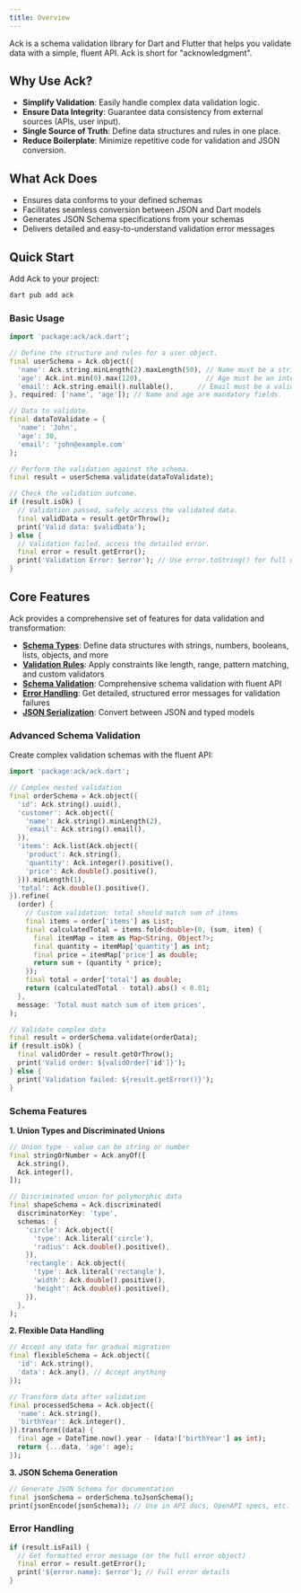 ```yaml
---
title: Overview
---
```

Ack is a schema validation library for Dart and Flutter that helps you validate data with a simple, fluent API. Ack is short for "acknowledgment".

## Why Use Ack?

- **Simplify Validation**: Easily handle complex data validation logic.
- **Ensure Data Integrity**: Guarantee data consistency from external sources (APIs, user input).
- **Single Source of Truth**: Define data structures and rules in one place.
- **Reduce Boilerplate**: Minimize repetitive code for validation and JSON conversion.

## What Ack Does

- Ensures data conforms to your defined schemas
- Facilitates seamless conversion between JSON and Dart models
- Generates JSON Schema specifications from your schemas
- Delivers detailed and easy-to-understand validation error messages

## Quick Start

Add Ack to your project:

```bash
dart pub add ack
```

### Basic Usage

```dart
import 'package:ack/ack.dart';

// Define the structure and rules for a user object.
final userSchema = Ack.object({
  'name': Ack.string.minLength(2).maxLength(50), // Name must be a string between 2 and 50 chars.
  'age': Ack.int.min(0).max(120),                // Age must be an integer between 0 and 120.
  'email': Ack.string.email().nullable(),      // Email must be a valid format, but can be null.
}, required: ['name', 'age']); // Name and age are mandatory fields.

// Data to validate.
final dataToValidate = {
  'name': 'John',
  'age': 30,
  'email': 'john@example.com'
};

// Perform the validation against the schema.
final result = userSchema.validate(dataToValidate);

// Check the validation outcome.
if (result.isOk) {
  // Validation passed, safely access the validated data.
  final validData = result.getOrThrow();
  print('Valid data: $validData');
} else {
  // Validation failed, access the detailed error.
  final error = result.getError();
  print('Validation Error: $error'); // Use error.toString() for full details.
}
```

## Core Features

Ack provides a comprehensive set of features for data validation and transformation:

- **[Schema Types](/core-concepts/schemas)**: Define data structures with strings, numbers, booleans, lists, objects, and more
- **[Validation Rules](/core-concepts/validation)**: Apply constraints like length, range, pattern matching, and custom validators
- **[Schema Validation](/core-concepts/typesafe-schemas)**: Comprehensive schema validation with fluent API
- **[Error Handling](/core-concepts/error-handling)**: Get detailed, structured error messages for validation failures
- **[JSON Serialization](/core-concepts/json-serialization)**: Convert between JSON and typed models

### Advanced Schema Validation

Create complex validation schemas with the fluent API:

```dart
import 'package:ack/ack.dart';

// Complex nested validation
final orderSchema = Ack.object({
  'id': Ack.string().uuid(),
  'customer': Ack.object({
    'name': Ack.string().minLength(2),
    'email': Ack.string().email(),
  }),
  'items': Ack.list(Ack.object({
    'product': Ack.string(),
    'quantity': Ack.integer().positive(),
    'price': Ack.double().positive(),
  })).minLength(1),
  'total': Ack.double().positive(),
}).refine(
  (order) {
    // Custom validation: total should match sum of items
    final items = order['items'] as List;
    final calculatedTotal = items.fold<double>(0, (sum, item) {
      final itemMap = item as Map<String, Object?>;
      final quantity = itemMap['quantity'] as int;
      final price = itemMap['price'] as double;
      return sum + (quantity * price);
    });
    final total = order['total'] as double;
    return (calculatedTotal - total).abs() < 0.01;
  },
  message: 'Total must match sum of item prices',
);

// Validate complex data
final result = orderSchema.validate(orderData);
if (result.isOk) {
  final validOrder = result.getOrThrow();
  print('Valid order: ${validOrder['id']}');
} else {
  print('Validation failed: ${result.getError()}');
}
```

### Schema Features

**1. Union Types and Discriminated Unions**

```dart
// Union type - value can be string or number
final stringOrNumber = Ack.anyOf([
  Ack.string(),
  Ack.integer(),
]);

// Discriminated union for polymorphic data
final shapeSchema = Ack.discriminated(
  discriminatorKey: 'type',
  schemas: {
    'circle': Ack.object({
      'type': Ack.literal('circle'),
      'radius': Ack.double().positive(),
    }),
    'rectangle': Ack.object({
      'type': Ack.literal('rectangle'),
      'width': Ack.double().positive(),
      'height': Ack.double().positive(),
    }),
  },
);
```

**2. Flexible Data Handling**

```dart
// Accept any data for gradual migration
final flexibleSchema = Ack.object({
  'id': Ack.string(),
  'data': Ack.any(), // Accept anything
});

// Transform data after validation
final processedSchema = Ack.object({
  'name': Ack.string(),
  'birthYear': Ack.integer(),
}).transform((data) {
  final age = DateTime.now().year - (data!['birthYear'] as int);
  return {...data, 'age': age};
});
```

**3. JSON Schema Generation**

```dart
// Generate JSON Schema for documentation
final jsonSchema = orderSchema.toJsonSchema();
print(jsonEncode(jsonSchema)); // Use in API docs, OpenAPI specs, etc.
```

### Error Handling

```dart
if (result.isFail) {
  // Get formatted error message (or the full error object)
  final error = result.getError();
  print('${error.name}: $error'); // Full error details
}
```